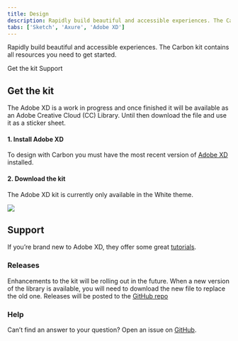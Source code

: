```yaml
---
title: Design
description: Rapidly build beautiful and accessible experiences. The Carbon kit contains all resources you need to get started.
tabs: ['Sketch', 'Axure', 'Adobe XD']
---
```


<PageDescription>

Rapidly build beautiful and accessible experiences. The Carbon kit contains all resources you need to get started.

</PageDescription>

<AnchorLinks>

<AnchorLink>Get the kit</AnchorLink>
<AnchorLink>Support</AnchorLink>

</AnchorLinks>

## Get the kit

The Adobe XD is a work in progress and once finished it will be available as an Adobe Creative Cloud (CC) Library. Until then download the file and use it as a sticker sheet.

#### 1. Install Adobe XD

To design with Carbon you must have the most recent version of [Adobe XD](https://www.adobe.com/products/xd.html) installed.

#### 2. Download the kit

The Adobe XD kit is currently only available in the White theme.

<Row>
<Column colLg={4} colMd={4} noGutterSm>
  <ResourceCard
    subTitle="Get the Adobe XD Design kit"
    href="https://github.com/IBM/design-kit/raw/master/Adobe%20XD/Carbon%20Design%20System%20-%20V10%20-%20White%20(11.01.19).xd"
    actionIcon="download">

![](images/adobe-xd.jpg)

  </ResourceCard>
</Column>
</Row>

## Support

If you’re brand new to Adobe XD, they offer some great [tutorials](https://helpx.adobe.com/xd/tutorials.html).

### Releases

Enhancements to the kit will be rolling out in the future. When a new version of the library is available, you will need to download the new file to replace the old one. Releases will be posted to the [GitHub repo](https://github.com/IBM/design-kit)

### Help

Can’t find an answer to your question? Open an issue on [GitHub](https://github.com/IBM/design-kit/issues/new?assignees=&labels=kit%3A+adobe+xd&template=-adobe-xd--carbon-kit.md&title=%5Bcomponent%5D+description+of+issue).
